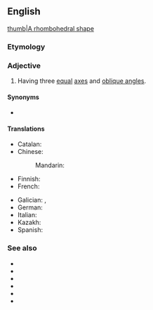 ==English==
[[image:Rhombohedral.svg|thumb|A rhombohedral shape]]

===Etymology===
{{confix|en|rhombo|hedral}}

===Adjective===
{{en-adj|-}}

# {{lb|en|crystallography}} Having three [[equal]] [[axes]] and [[oblique angle]]s.

====Synonyms====
* {{l|en|rhombohedric}}

====Translations====
{{trans-top|having three equal axes and oblique angles}}
* Catalan: {{t|ca|romboèdric}}
* Chinese:
*: Mandarin: {{t|cmn|菱方|tr=língfāng|sc=Hani}}
* Finnish: {{t+|fi|romboedrinen}}
* French: {{t+|fr|rhomboédrique}}
{{trans-mid}}
* Galician: {{t|gl|trigonal}}, {{t|gl|romboédrico}}
* German: {{t|de|rhomboedrisch}}
* Italian: {{t|it|romboedrico}}
* Kazakh: {{t|kk|ромбылы}}
* Spanish: {{t+|es|romboédrico}}
{{trans-bottom}}

===See also===
* {{l|en|triclinic}}
* {{l|en|monoclinic}}
* {{l|en|orthorhombic}}
* {{l|en|hexagonal}}
* {{l|en|tetragonal}}
* {{l|en|cubic}}
